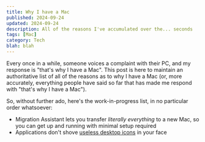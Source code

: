 ```yaml
---
title: Why I have a Mac
published: 2024-09-24
updated: 2024-09-24
description: All of the reasons I've accumulated over the... seconds
tags: [Mac]
category: Tech
blah: blah
---
```


Every once in a while, someone voices a complaint with their PC, and my
response is "that's why I have a Mac". This post is here to maintain an
authoritative list of all of the reasons as to why I have a Mac (or, more
accurately, everything people have said so far that has made me respond with
"that's why I have a Mac").

So, without further ado, here's the work-in-progress list, in no particular
order whatsoever:
- Migration Assistant lets you transfer _literally everything_ to a new Mac, so
  you can get up and running with minimal setup required
- Applications don't shove [useless desktop icons](/posts/desktop-icons) in
  your face
